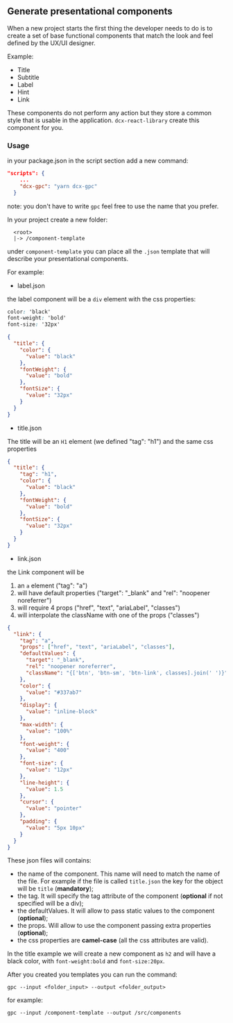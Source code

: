 
<Meta title="DCXLibrary/generate-components" component={FormInput} />

## Generate presentational components

When a new project starts the first thing the developer needs to do is to create a set of base functional components that match the look and feel defined by the UX/UI designer.

Example:

- Title
- Subtitle
- Label
- Hint
- Link

These components do not perform any action but they store a common style that is usable in the application. `dcx-react-library` create this component for you.

### Usage

in your package.json in the script section add a new command:

```json
"scripts": {
    ...
    "dcx-gpc": "yarn dcx-gpc"
  }
```

note: you don't have to write `gpc` feel free to use the name that you prefer.

In your project create a new folder:

```
  <root>
  |-> /component-template
```

under `component-template` you can place all the `.json` template that will describe your presentational components.

For example:

- label.json

the label component will be a `div` element with the css properties:

```css
color: 'black'
font-weight: 'bold'
font-size: '32px'
```

```json
{
  "title": {
    "color": {
      "value": "black"
    },
    "fontWeight": {
      "value": "bold"
    },
    "fontSize": {
      "value": "32px"
    }
  }
}
```

- title.json

The title will be an `H1` element (we defined "tag": "h1") and the same css properties

```json
{
  "title": {
    "tag": "h1",
    "color": {
      "value": "black"
    },
    "fontWeight": {
      "value": "bold"
    },
    "fontSize": {
      "value": "32px"
    }
  }
}
```

- link.json

the Link component will be

1. an `a` element ("tag": "a")
2. will have default properties ("target": "\_blank" and "rel": "noopener noreferrer")
3. will require 4 props ("href", "text", "ariaLabel", "classes")
4. will interpolate the className with one of the props ("classes")

```json
{
  "link": {
    "tag": "a",
    "props": ["href", "text", "ariaLabel", "classes"],
    "defaultValues": {
      "target": "_blank",
      "rel": "noopener noreferrer",
      "className": "{['btn', 'btn-sm', 'btn-link', classes].join(' ')}"
    },
    "color": {
      "value": "#337ab7"
    },
    "display": {
      "value": "inline-block"
    },
    "max-width": {
      "value": "100%"
    },
    "font-weight": {
      "value": "400"
    },
    "font-size": {
      "value": "12px"
    },
    "line-height": {
      "value": 1.5
    },
    "cursor": {
      "value": "pointer"
    },
    "padding": {
      "value": "5px 10px"
    }
  }
}
```

These json files will contains:

- the name of the component. This name will need to match the name of the file. For example if the file is called `title.json` the key for the object will be `title` (**mandatory**);
- the tag. It will specify the tag attribute of the component (**optional** if not specified will be a div);
- the defaultValues. It will allow to pass static values to the component (**optional**);
- the props. Will allow to use the component passing extra properties (**optional**);
- the css properties are **camel-case** (all the css attributes are valid).

In the title example we will create a new component as `h2` and will have a black color, with `font-weight:bold` and `font-size:20px`.

After you created you templates you can run the command:

```
gpc --input <folder_input> --output <folder_output>

```

for example:

```
gpc --input /component-template --output /src/components

```
